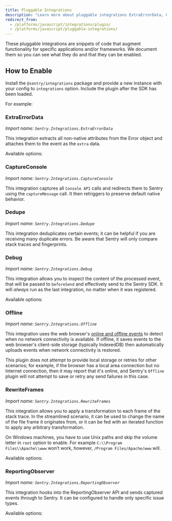 ```yaml
---
title: Pluggable Integrations
description: "Learn more about pluggable integrations ExtraErrorData, CaptureConsole, Dedupe, Debug, Offline, RewriteFrames, and ReportingObserver, which are snippets of code that augment functionality for specific applications and/or frameworks."
redirect_from:
  - /platforms/javascript/integrations/plugin/
  - /platforms/javascript/pluggable-integrations/
---
```


These pluggable integrations are snippets of code that augment functionality for specific applications and/or frameworks. We document them so you can see what they do and that they can be enabled.

## How to Enable

Install the `@sentry/integrations` package and provide a new instance with your config to `integrations` option. Include the plugin after the SDK has been loaded.

For example:

<PlatformContent includePath="configuration/enable-pluggable-integrations" />

### ExtraErrorData

_Import name: `Sentry.Integrations.ExtraErrorData`_

This integration extracts all non-native attributes from the Error object and attaches them to the event as the `extra` data.

Available options:

<PlatformContent includePath="configuration/extra-error-data" />

### CaptureConsole

_Import name: `Sentry.Integrations.CaptureConsole`_

This integration captures all `Console API` calls and redirects them to Sentry using the `captureMessage` call. It then retriggers to preserve default native behavior.

<PlatformContent includePath="configuration/capture-console" />

### Dedupe

_Import name: `Sentry.Integrations.Dedupe`_

This integration deduplicates certain events; it can be helpful if you are receiving many duplicate errors. Be aware that Sentry will only compare stack traces and fingerprints.

<PlatformContent includePath="configuration/dedupe" />

### Debug

_Import name: `Sentry.Integrations.Debug`_

This integration allows you to inspect the content of the processed event, that will be passed to `beforeSend` and effectively send to the Sentry SDK. It will *always* run as the last integration, no matter when it was registered.

Available options:

<PlatformContent includePath="configuration/debug" />

### Offline

_Import name: `Sentry.Integrations.Offline`_

This integration uses the web browser's [online and offline events](https://developer.mozilla.org/en-US/docs/Web/API/NavigatorOnLine/Online_and_offline_events) to detect when no network connectivity is available. If offline, it saves events to the web browser's client-side storage (typically IndexedDB) then automatically uploads events when network connectivity is restored.

This plugin does not attempt to provide local storage or retries for other scenarios; for example, if the browser has a local area connection but no Internet connection, then it may report that it's online, and Sentry's `Offline` plugin will not attempt to save or retry any send failures in this case.

<PlatformContent includePath="configuration/offline" />

### RewriteFrames

_Import name: `Sentry.Integrations.RewriteFrames`_

This integration allows you to apply a transformation to each frame of the stack trace. In the streamlined scenario, it can be used to change the name of the file frame it originates from, or it can be fed with an iterated function to apply any arbitrary transformation.

On Windows machines, you have to use Unix paths and skip the volume letter in `root` option to enable. For example `C:\\Program Files\\Apache\\www` won’t work, however, `/Program Files/Apache/www` will.

Available options:

<PlatformContent includePath="configuration/rewrite-frames" />

### ReportingObserver

_Import name: `Sentry.Integrations.ReportingObserver`_

This integration hooks into the ReportingObserver API and sends captured events through to Sentry. It can be configured to handle only specific issue types.

Available options:

<PlatformContent includePath="configuration/reporting-observer" />
